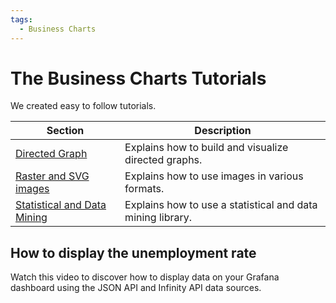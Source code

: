 ```yaml
---
tags:
  - Business Charts
---
```



# The Business Charts Tutorials

We created easy to follow tutorials.

| Section                               | Description                                                |
| ------------------------------------- | ---------------------------------------------------------- |
| [Directed Graph](graph)               | Explains how to build and visualize directed graphs.       |
| [Raster and SVG images](images)       | Explains how to use images in various formats.             |
| [Statistical and Data Mining](ecstat) | Explains how to use a statistical and data mining library. |

## How to display the unemployment rate

Watch this video to discover how to display data on your Grafana dashboard using the JSON API and Infinity API data sources.

<Youtube id="B4Uj1n4Cr88" title="How to use JSON Data Sources for Grafana." />
